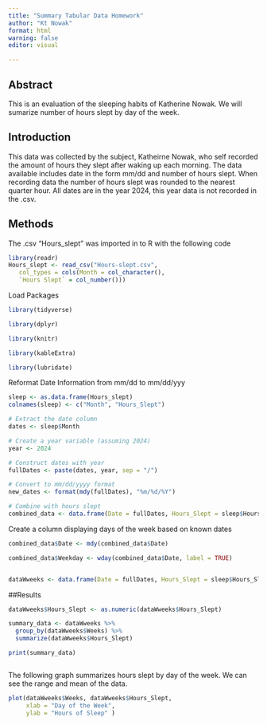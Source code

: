 ```yaml
---
title: "Summary Tabular Data Homework"
author: "Kt Nowak"
format: html
warning: false 
editor: visual

---
```


## Abstract

This is an evaluation of the sleeping habits of Katherine Nowak. We will sumarize number of hours slept by day of the week. 

## Introduction

This data was collected by the subject, Katheirne Nowak, who self recorded the amount of hours they slept after waking up each morning. The data available includes date in the form mm/dd and number of hours slept. When recording data the number of hours slept was rounded to the nearest quarter hour. All dates are in the year 2024, this year data is not recorded in the .csv. 

## Methods

The .csv "Hours_slept" was imported in to R with the following code
```r
library(readr)
Hours_slept <- read_csv("Hours-slept.csv", 
   col_types = cols(Month = col_character(), 
   `Hours Slept` = col_number()))

```

Load Packages

```r
library(tidyverse)

library(dplyr)

library(knitr)

library(kableExtra)

library(lubridate)
```
Reformat Date Information from mm/dd to mm/dd/yyy

```r


sleep <- as.data.frame(Hours_slept)
colnames(sleep) <- c("Month", "Hours_Slept")

# Extract the date column
dates <- sleep$Month

# Create a year variable (assuming 2024)
year <- 2024

# Construct dates with year
fullDates <- paste(dates, year, sep = "/")

# Convert to mm/dd/yyyy format
new_dates <- format(mdy(fullDates), "%m/%d/%Y")

# Combine with hours slept
combined_data <- data.frame(Date = fullDates, Hours_Slept = sleep$Hours_Slept)

```

Create a column displaying days of the week based on known dates
```r

combined_data$Date <- mdy(combined_data$Date)

combined_data$Weekday <- wday(combined_data$Date, label = TRUE)


dataWweeks <- data.frame(Date = fullDates, Hours_Slept = sleep$Hours_Slept, Weeks = combined_data$Weekday )

```

##Results

```r
dataWweeks$Hours_Slept <- as.numeric(dataWweeks$Hours_Slept)

summary_data <- dataWweeks %>%
  group_by(dataWweeks$Weeks) %>%
  summarize(dataWweeks$Hours_Slept)

print(summary_data)



```



The following graph summarizes hours slept by day of the week. We can see the range and mean of the data. 
```r

plot(dataWweeks$Weeks, dataWweeks$Hours_Slept, 
     xlab = "Day of the Week",
     ylab = "Hours of Sleep" )

```

